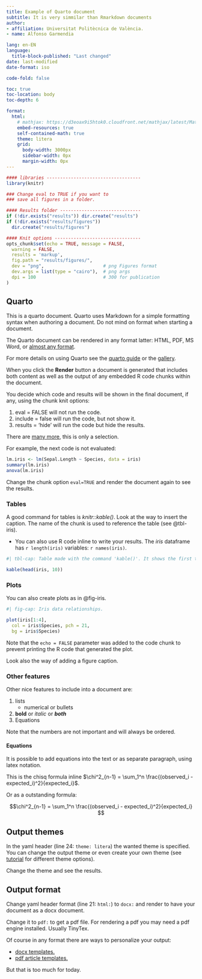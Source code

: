 ```yaml
---
title: Example of Quarto document
subtitle: It is very simmilar than Rmarkdown documents
author:
- affiliation: Universitat Politècnica de València.
- name: Alfonso Garmendia

lang: en-EN
language: 
  title-block-published: "Last changed"
date: last-modified
date-format: iso

code-fold: false

toc: true
toc-location: body
toc-depth: 6

format: 
  html:
    # mathjax: https://d3eoax9i5htok0.cloudfront.net/mathjax/latest/MathJax.js
    embed-resources: true
    self-contained-math: true
    theme: litera
    grid:
      body-width: 3000px
      sidebar-width: 0px
      margin-width: 0px
---
```


```r
#### libraries -----------------------------------
library(knitr)
```

```r
### Change eval to TRUE if you want to 
### save all figures in a folder.

#### Results folder ------------------------------
if (!dir.exists("results")) dir.create("results")
if (!dir.exists("results/figures")) 
  dir.create("results/figures")

#### Knit options --------------------------------
opts_chunk$set(echo = TRUE, message = FALSE, 
  warning = FALSE,
  results = 'markup',
  fig.path = "results/figures/",
  dev = "png",                      # png Figures format
  dev.args = list(type = "cairo"),  # png args
  dpi = 100                         # 300 for publication
)

```

## Quarto

This is a quarto document. Quarto uses Markdown for a simple formatting syntax when authoring a document. Do not mind on format when starting a document.

The Quarto document can be rendered in any format latter: HTML, PDF, MS Word, or [almost any format](https://quarto.org/docs/output-formats/all-formats.html).

For more details on using Quarto see the [quarto guide](https://quarto.org/docs/guide/) or the [gallery](https://quarto.org/docs/gallery/).

When you click the **Render** button a document is generated that includes both content as well as the output of any embedded R code chunks within the document.

You decide which code and results will be shown in the final document, if any, using the chunk knit options:

1.  eval = FALSE will not run the code.
2.  include = false will run the code, but not show it.
3.  results = 'hide' will run the code but hide the results.

There are [many more](https://yihui.org/knitr/options/), this is only a selection.

For example, the next code is not evaluated:

```r
lm.iris <- lm(Sepal.Length ~ Species, data = iris)
summary(lm.iris)
anova(lm.iris)

```

Change the chunk option `eval=TRUE` and render the document again to see the results.

### Tables

A good command for tables is *knitr::kable()*. Look at the way to insert the caption. The name of the chunk is used to reference the table (see @tbl-iris).

-   You can also use R code inline to write your results. The *iris* dataframe has `r length(iris)` variables: `r names(iris)`.

```r
#| tbl-cap: Table made with the command 'kable()'. It shows the first ten rows of the iris data frame.

kable(head(iris, 10))

```

### Plots

You can also create plots as in @fig-iris.

```r
#| fig-cap: Iris data relationships.

plot(iris[1:4], 
  col = iris$Species, pch = 21, 
  bg = iris$Species)

```

Note that the `echo = FALSE` parameter was added to the code chunk to prevent printing the R code that generated the plot.

Look also the way of adding a figure caption.

### Other features

Other nice features to include into a document are:

1.  lists
    -   numerical or bullets
2.  **bold** or *italic* or ***both***
3.  Equations

Note that the numbers are not important and will always be ordered.

#### Equations

It is possible to add equations into the text or as separate paragraph, using latex notation.

This is the chisq formula inline $\chi^2_{n-1} = \sum_1^n \frac{(observed_i - expected_i)^2}{expected_i}$.

Or as a outstanding formula:

$$\chi^2_{n-1} = \sum_1^n \frac{(observed_i - expected_i)^2}{expected_i} $$

## Output themes

In the yaml header (line 24: `theme: litera`) the wanted theme is specified. You can change the output theme or even create your own theme (see [tutorial](https://quarto.org/docs/output-formats/html-themes.html) for different theme options).

Change the theme and see the results.

## Output format

Change yaml header format (line 21: `html:`) to `docx:` and render to have your document as a docx document.

Change it to `pdf:` to get a pdf file. For rendering a pdf you may need a pdf engine installed. Usually TinyTex.

Of course in any format there are ways to personalize your output:

-   [docx templates.](https://quarto.org/docs/output-formats/ms-word-templates.html)
-   [pdf article templates.](https://quarto.org/docs/journals/templates.html)

But that is too much for today.
